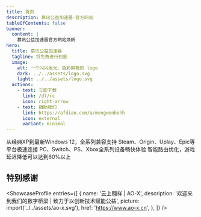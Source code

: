 ```yaml
---
title: 首页
description: 慕讯公益加速器-官方网站
tableOfContents: false
banner:
  content: |
    慕讯公益加速器官方网站焕新
hero:
  title: 慕讯公益加速器
  tagline: 将免费进行到底
  image:
    alt: 一个闪闪发光、色彩鲜艳的 logo
    dark: ../../assets/logo.svg
    light: ../../assets/logo.svg
  actions:
    - text: 立即下载
      link: /dl/rc
      icon: right-arrow
    - text: 捐助我们
      link: https://afdian.com/a/mengwenbohh
      icon: external
      variant: minimal
---
```



<CardGrid stagger>
    <Card title="全面系统支持" icon="open-book">
        从经典XP到最新Windows 12，全系列兼容支持
    </Card>
    <Card title="主流平台加速" icon="list-format">
        Steam、Origin、Uplay、Epic等平台极速连接
    </Card>
    <Card title="全设备覆盖" icon="laptop">
        PC、Switch、PS、Xbox全系列设备畅快体验
    </Card>
    <Card title="极速网络体验" icon="rocket">
        智能路由优化，游戏延迟降低可以达到60%以上
    </Card>
</CardGrid>

## 特别感谢

<ShowcaseProfile
    entries={[
        {
            name: '云上翱祥 | AO-X',
            description: '欢迎来到我们的数字桥梁 | 致力于以创新技术赋能公益',
            picture: import('../../assets/ao-x.svg'),
            href: 'https://www.ao-x.cn',
            },
    ]}
/>
